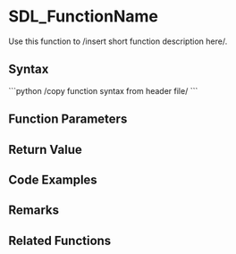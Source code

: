 <!-- pragma disable-camelcase -->

= SDL_FunctionName =

Use this function to /insert short function description here/.


== Syntax ==
```python
/copy function syntax from header file/
```
== Function Parameters ==

== Return Value ==

== Code Examples ==

== Remarks ==

== Related Functions ==
